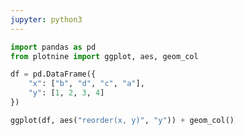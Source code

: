 ```yaml
---
jupyter: python3
---
```


```python
import pandas as pd
from plotnine import ggplot, aes, geom_col

df = pd.DataFrame({
    "x": ["b", "d", "c", "a"],
    "y": [1, 2, 3, 4]
})

ggplot(df, aes("reorder(x, y)", "y")) + geom_col()
```

